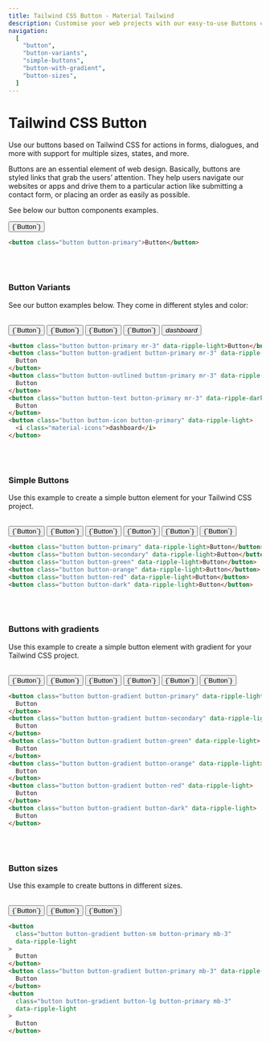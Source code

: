 ```yaml
---
title: Tailwind CSS Button - Material Tailwind
description: Customise your web projects with our easy-to-use Buttons component for Tailwind CSS using Material Design guidelines.
navigation:
  [
    "button",
    "button-variants",
    "simple-buttons",
    "button-with-gradient",
    "button-sizes",
  ]
---
```


# Tailwind CSS Button

Use our buttons based on Tailwind CSS for actions in forms, dialogues, and more with support for multiple sizes, states, and more.

Buttons are an essential element of web design. Basically, buttons are styled links that grab the users’ attention. They help users navigate our websites or apps and drive them to a particular action like submitting a contact form, or placing an order as easily as possible.

See below our button components examples.

<ComponentCard id='button'>
  <button className='button button-primary' data-ripple-light>
    {`Button`}
  </button>
</ComponentCard>

```html showLineNumbers
<button class="button button-primary">Button</button>
```

<br />
<br />

### Button Variants

See our button examples below. They come in different styles and color:

<br />
<ComponentCard id='button-variants'>
  <div className='flex'>
    <button className='button button-primary mr-3' data-ripple-light>
      {`Button`}
    </button>
    <button
      className='button button-gradient button-primary mr-3'
      data-ripple-light>
      {`Button`}
    </button>
    <button
      className='button button-outlined button-primary mr-3'
      data-ripple-dark>
      {`Button`}
    </button>
    <button className='button button-text button-primary mr-3' data-ripple-dark>
      {`Button`}
    </button>
    <button className='button button-icon button-primary' data-ripple-light>
      <i className='material-icons'>dashboard</i>
    </button>
  </div>
</ComponentCard>

```html showLineNumbers
<button class="button button-primary mr-3" data-ripple-light>Button</button>
<button class="button button-gradient button-primary mr-3" data-ripple-light>
  Button
</button>
<button class="button button-outlined button-primary mr-3" data-ripple-dark>
  Button
</button>
<button class="button button-text button-primary mr-3" data-ripple-dark>
  Button
</button>
<button class="button button-icon button-primary" data-ripple-light>
  <i class="material-icons">dashboard</i>
</button>
```

<br />
<br />

### Simple Buttons

Use this example to create a simple button element for your Tailwind CSS project.

<br />
<ComponentCard id='simple-buttons'>
  <div className='flex'>
    <button className='button button-primary mr-3' data-ripple-light>
      {`Button`}
    </button>
    <button className='button button-secondary mr-3' data-ripple-light>
      {`Button`}
    </button>
    <button className='button button-green mr-3' data-ripple-light>
      {`Button`}
    </button>
    <button className='button button-orange mr-3' data-ripple-light>
      {`Button`}
    </button>
    <button className='button button-red mr-3' data-ripple-light>
      {`Button`}
    </button>
    <button className='button button-dark mr-3' data-ripple-light>
      {`Button`}
    </button>
  </div>
</ComponentCard>

```html showLineNumbers
<button class="button button-primary" data-ripple-light>Button</button>
<button class="button button-secondary" data-ripple-light>Button</button>
<button class="button button-green" data-ripple-light>Button</button>
<button class="button button-orange" data-ripple-light>Button</button>
<button class="button button-red" data-ripple-light>Button</button>
<button class="button button-dark" data-ripple-light>Button</button>
```

<br />
<br />

### Buttons with gradients

Use this example to create a simple button element with gradient for your Tailwind CSS project.

<br />
<ComponentCard id='buttons-with-gradient'>
  <div className='flex'>
    <button
      className='button button-gradient button-primary mr-3'
      data-ripple-light>
      {`Button`}
    </button>
    <button
      className='button button-gradient button-secondary mr-3'
      data-ripple-light>
      {`Button`}
    </button>
    <button
      className='button button-gradient button-green mr-3'
      data-ripple-light>
      {`Button`}
    </button>
    <button
      className='button button-gradient button-orange mr-3'
      data-ripple-light>
      {`Button`}
    </button>
    <button
      className='button button-gradient button-red mr-3'
      data-ripple-light>
      {`Button`}
    </button>
    <button
      className='button button-gradient button-dark mr-3'
      data-ripple-light>
      {`Button`}
    </button>
  </div>
</ComponentCard>

```html showLineNumbers
<button class="button button-gradient button-primary" data-ripple-light>
  Button
</button>
<button class="button button-gradient button-secondary" data-ripple-light>
  Button
</button>
<button class="button button-gradient button-green" data-ripple-light>
  Button
</button>
<button class="button button-gradient button-orange" data-ripple-light>
  Button
</button>
<button class="button button-gradient button-red" data-ripple-light>
  Button
</button>
<button class="button button-gradient button-dark" data-ripple-light>
  Button
</button>
```

<br />
<br />

### Button sizes

Use this example to create buttons in different sizes.

<br />

<ComponentCard id='buttons-with-gradient'>
  <button
    className='button button-gradient button-sm button-primary mb-3'
    data-ripple-light>
    {`Button`}
  </button>
  <button
    className='button button-gradient button-primary mb-3'
    data-ripple-light>
    {`Button`}
  </button>
  <button
    className='button button-gradient button-lg button-primary mb-3'
    data-ripple-light>
    {`Button`}
  </button>
</ComponentCard>

```html showLineNumbers
<button
  class="button button-gradient button-sm button-primary mb-3"
  data-ripple-light
>
  Button
</button>
<button class="button button-gradient button-primary mb-3" data-ripple-light>
  Button
</button>
<button
  class="button button-gradient button-lg button-primary mb-3"
  data-ripple-light
>
  Button
</button>
```
